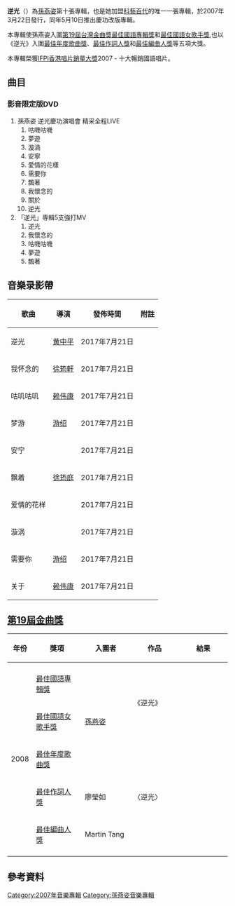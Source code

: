 {{Unreferenced|time=2016-11-05T14:43:00+00:00}}
{{Album infobox | <!-- See Wikipedia:WikiProject_Albums -->
|  Name        = 逆光
|  Type        = Album
|  Artist      = [[孫燕姿|孫燕姿]]
|  Cover       = 逆光 Album.jpg
|  Released    = 2007年3月22日
|  Recorded    = 
|  Genre       = 中文流行
|  Length      = 
|  Label       = [[金牌大風|科藝百代]]
|  Producer    = 
|  Last album  = [[My_Story,_Your_Song|My Story, Your Song]]<br/>(2006年)
|  This album  = '''逆光'''<br/>(2007年)
|  Next album  = [[是時候|是時候]]<br/>(2011年)
}}

'''逆光'''（{{lang|en|Against the light}}）為[[孫燕姿|孫燕姿]]第十張專輯，也是她加盟[[金牌大風|科藝百代]]的唯一一張專輯，於2007年3月22日發行，同年5月10日推出慶功改版專輯。

本專輯使孫燕姿入圍[[第19屆金曲獎|第19屆台灣金曲獎]][[最佳華語專輯獎_(金曲獎)|最佳國語專輯獎]]和[[最佳華語女歌手獎_(金曲獎)|最佳國語女歌手獎]],也以《逆光》入圍[[年度歌曲獎_(金曲獎)|最佳年度歌曲獎]]、[[最佳作詞人獎_(金曲獎)|最佳作詞人獎]]和[[最佳編曲人獎_(金曲獎)|最佳編曲人獎]]等五項大獎。

本專輯榮獲[[IFPI香港唱片銷量大獎|IFPI香港唱片銷量大獎]]2007 - 十大暢銷國語唱片。

== 曲目 ==
{{Tracklist
| collapsed = 
| headline = CD
| font_size = 
| total_length = 

| music_credits = yes
| lyrics_credits = yes
| arranger_credits = yes
| producer_credits = yes
| extra_column = 
| longnote_column = 

| title1 = In The Beginning
| note1 = 
| longnote1 = 
| music1 = 孫燕姿
| lyrics1 = 
| arranger1 = 孫燕姿
| producer1 = 孫燕姿
| extra1 = 
| length1 = 

| title2 = 逆光
| note2 = Against the Light
| longnote2 = 
| music2 = [[李偉菘|李偉菘]]
| lyrics2 = [[廖瑩如|廖瑩如]]
| arranger2 = [[Martin_Tang|Martin Tang]]
| producer2 = 李偉菘
| extra2 = 
| length2 = 

| title3 = 夢遊
| note3 = Sleep-Walking
| longnote3 = 
| music3 = [[古皓|古皓]]
| lyrics3 = [[嚴雲農|嚴雲農]]
| arranger3 = [[黃銘源|黃銘源]]
| producer3 = 李偉菘
| extra3 = 
| length3 = 

| title4 = 咕嘰咕嘰
| note4 = Muttering
| longnote4 = 
| music4 = [[李偲菘|李偲菘]]
| lyrics4 = [[陳鎮川|陳鎮川]]
| arranger4 = Martin Tang
| producer4 = 李偲菘
| extra4 = 
| length4 = 

| title5 = 我懷念的
| note5 = What I Miss
| longnote5 = 
| music5 = 李偲菘
| lyrics5 = [[姚若龍|姚若龍]]
| arranger5 = Martin Tang
| producer5 = 李偲菘
| extra5 = 
| length5 = 

| title6 = 安寧
| note6 = Tranquility
| longnote6 = 
| music6 = [[林倛玉|林倛玉]] (林毅心)
| lyrics6 = 林倛玉 (林毅心)
| arranger6 = Adam Lee
| producer6 = 孫燕姿
| extra6 = 
| length6 = 

| title7 = 飄著
| note7 = Floating
| longnote7 = 
| music7 = 李偉菘
| lyrics7 = 陳鎮川
| arranger7 = Kenn C.
| producer7 = 李偲菘
| extra7 = 
| length7 = 

| title8 = 愛情的花樣
| note8 = Pattern Of Love
| longnote8 = 
| music8 = 李偲菘
| lyrics8 = 廖瑩如
| arranger8 = Kenn C.
| producer8 = 李偲菘
| extra8 = 
| length8 = 

| title9 = 漩渦
| note9 = Swirl
| longnote9 = 
| music9 = 李偲菘
| lyrics9 = [[小寒|小寒]]
| arranger9 = Martin Tang
| producer9 = 李偲菘
| extra9 = 
| length9 = 

| title10 = 需要你
| note10 = Needing You
| longnote10 = 
| music10 = [[伍家輝|伍家輝]]
| lyrics10 = 伍家輝 / [[蕭賀碩|蕭賀碩]]
| arranger10 = [[Terence_Teo|Terence Teo]]
| producer10 = 孫燕姿
| extra10 = 
| length10 = 

| title11 = 關於
| note11 = About
| longnote11 = 
| music11 = [[黃韻仁|黃韻仁]]
| lyrics11 = 管启源
| arranger11 = 黃韻仁
| producer11 = 孫燕姿 / 黃韻仁
| extra11 = 
| length11 = 

| title12 = Afterward
| note12 = 
| longnote12 = 
| music12 = 孫燕姿
| lyrics12 = 
| arranger12 = 孫燕姿
| producer12 = 孫燕姿
| extra12 = 
| length12 = 
}}

=== 影音限定版DVD ===
# 孫燕姿 逆光慶功演唱會 精采全程LIVE
## 咕嘰咕嘰
## 夢遊
## 漩渦
## 安寧
## 愛情的花樣
## 需要你
## 飄著
## 我懷念的
## 關於
## 逆光
# 「逆光」専輯5支強打MV
## 逆光
## 我懷念的
## 咕嘰咕嘰
## 夢遊
## 飄著

==音樂录影帶==
{| class="wikitable"
! 歌曲 !!導演 !! 發佈時間 !! 附註
|-
|逆光||[[黄中平|黄中平]]||2017年7月21日||
|-
|我怀念的||[[徐筠軒|徐筠軒]]||2017年7月21日||
|-
|咕叽咕叽||[[赖伟康|赖伟康]]||2017年7月21日||
|-
|梦游||[[游绍|游绍]]||2017年7月21日||
|-
|安宁||||2017年7月21日||
|-
|飘着||[[徐筠庭|徐筠庭]]||2017年7月21日||
|-
|爱情的花样||||2017年7月21日||
|-
|漩涡||||2017年7月21日||
|-
|需要你||[[游绍|游绍]]||2017年7月21日||
|-
|关于||[[赖伟康|赖伟康]]||2017年7月21日||
|}

==[[第19屆金曲獎|第19屆金曲獎]]==
{| class="wikitable"
|-align=center
! width="10%"|年份!!width="140"|獎項 !! width="140"|入圍者!! width="180"|作品 !! width="50"|結果 
|-
|-align=center
|rowspan="5"|2008
| [[最佳華語專輯獎_(金曲獎)|最佳國語專輯獎]]
|{{N/A}}
|rowspan="2"|《逆光》
|{{nom|入圍}}
|-align=center
| [[最佳華語女歌手獎_(金曲獎)|最佳國語女歌手獎]]
|[[孫燕姿|孫燕姿]]
|{{nom|入圍}}
|-align=center
| [[年度歌曲獎_(金曲獎)|最佳年度歌曲獎]]
|{{N/A}}
|rowspan="3"|〈逆光〉
|{{nom|入圍}}
|-align=center
| [[最佳作詞人獎_(金曲獎)|最佳作詞人獎]]
|廖瑩如
|{{nom|入圍}}
|-align=center
| [[最佳編曲人獎_(金曲獎)|最佳編曲人獎]]
|Martin Tang
|{{nom|入圍}}
|-
|}

==參考資料==
{{reflist}}

{{孫燕姿}}
{{新加坡金曲獎最佳專輯}}

[[Category:2007年音樂專輯|Category:2007年音樂專輯]]
[[Category:孫燕姿音樂專輯|Category:孫燕姿音樂專輯]]